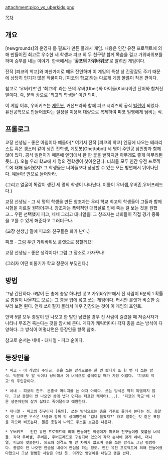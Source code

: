 attachment:pico_vs_uberkids.png

[[목차]]
== 개요 ==
[newgrounds]의 운영자 톰 펄프가 만든 플래시 게임. 내용은 인간 유전 프로젝트에 의해 만들어진 최고로 우수한 세 학생과 피코 외 두 친구랑 함께 목숨을 걸고 가위바위보를 하며 승부를 내는 이야기. 한국에서는 ''''공포의 가위바위보''''로 알려진 게임이다.

전작 [피코의 학교]와 마찬가지로 매우 잔인하며 이 게임의 특성 상 긴장감도 주기 때문에 상당히 인기가 많은 작품이다. [피코의 학교]와는 다르게 게임 볼륨이 작은 편이다.

참고로 '우버키즈'란 '최고의' 라는 뜻의 우버(Uber)와 아이들(Kids)이란 단어와 합쳐진 말이다. 즉, 문맥 상으로 '최고의 학생들' 이란 의미.

이 게임 이후, 우버키즈는 [[게토]]봇, 커샌드라와 함께 피코 시리즈의 공식 [[빌런]]이 되었다. 유전공학으로 만들어졌다는 설정을 이용해 대량으로 복제하여 피코 일행에게 덤비는 식.

== 프롤로그 ==
교장 선생님 - 좋은 아침이다 얘들아[* 여기서 전작 [피코의 학교] 엔딩에 나오는 테러리스트 혹은 갱스터 같이 생긴 전학생, 게토봇(Ghettobot) 세 명이 주인공 삼인방과 함께 앉아 있다. 공식 빌런이기 때문에 엔딩에서 한 판 붙을 뻔하지만 아무래도 좋게 마무리된 듯(...)]. 오늘 우리 학교에 세 명의 전학생이 찾아온단다. 너희들 모두 인간 유전 프로젝트에 대해 들어봤지? 그 학생들은 너희들보다 상상할 수 있는 모든 방면에서 뛰어나단다. 얘들아! 안으로 들어와라.

(그리고 얼굴이 똑같이 생긴 세 명의 학생이 나타난다. 이름이 우버샘,우버존,우버프레드다.)

교장 선생님 - 그 세 명의 학생을 만든 창조자는 우리 학교 최고의 학생들이 그들과 함께 시험을 치르길 원하더구나. 창조자는 폭력적인 대학살로 인해 죽는 걸 보는 것을 원했고... 우린 선택했지 피코, 네네 그리고 대니얼을! 그 창조자는 너희들이 직접 경기 종목을 고를 수 있게 해준다고 그러더구나.

(교장 선생님 말에 피코와 친구들은 화가 난다.)

피코 - 그럼 우린 가위바위보 룰렛으로 정할께요!

교장 선생님 - 좋은 생각이다! 그럼 그 장소로 가자꾸나!

(그러자 어떤 비둘기가 학교 창문에 부딪친다.)


== 방법 ==
그냥 간단하다. 6발이 든 총에 총알 하나만 넣고 가위바위보에서 진 사람이 6분의 1 확률로 총알이 나올지도 모르는 그 총을 입에 넣고 쏘는 게임이다. 러시안 룰렛과 비슷한 승부라 보면 된다. 언제 쏘아질지 몰라서 매우 긴장되는 것이 이 게임의 포인트.

만약 5발 모두 총알이 안 나오고 한 발만 남았을 경우 진 사람이 걸렸을 때 저승사자가 나타나 무조건 죽는다는 것을 암시해 준다. 게다가 캐릭터마다 각자 총을 쏘는 방식이 다양하다. 그 방식이 어떻냐면은 등장인물 항목 참조.

참고로 순서는 네네 - 대니얼 - 피코 순이다.

== 등장인물 ==
 * 피코 - 이 게임의 주인공. 총을 쏘는 방식으로는 한 번 쐈다가 또 한 번 더 쏘는 방식. 덕분에 두 발 씩이나 낭비해서 이 녀석으로 플레이할 때가 가장 어렵다. '피코의 학교'의 주인공이다.

 * 네네 - 피코의 친구. 분홍색 머리띠를 쓴 여자 아이다. 쏘는 방식은 딱히 특별하지 않다. 그냥 총알이 안 나오면 상에 냅다 던지는 터프한 캐릭터(...). '피코의 학교'에 나온 생존자인데 살기 싫다고 죽어달라고 애원한다.

 * 대니얼 - 피코의 친구이자 [흑인]. 쏘는 방식으로는 총을 거꾸로 들어서 쏜다는 점. 총알이 안 나오면 우스운 브금과 함께 막 상대방한테 "겁나 쫄았지?" 라고 말하는 것 같은 표정을 지으며 비웃는다. 물론 총알이 나와도 우스운 브금은 나온다.

 * 우버키즈 - 인간 유전 프로젝트에 의해 만들어진 학생이자 피코와 친구들이랑 맞붙을 녀석들. 각각 우버샘, 우버존, 우버프레드로 구성되어 있으며 각자 순서에 맞게 네네, 대니얼, 피코와 맞붙는다. 외모와 성격도 별 반 차이가 없으며 총을 쏘는 방식도 그냥 평범하다. 총알이 안 나오면 한숨을 내쉬며 안심을 하는 정도. 인간 유전 프로젝트에 의해 만들어졌다했으니 그냥 평범한 사람은 아닌 듯. 이기면 엉덩이를 내밀고 똥을 싼다.

